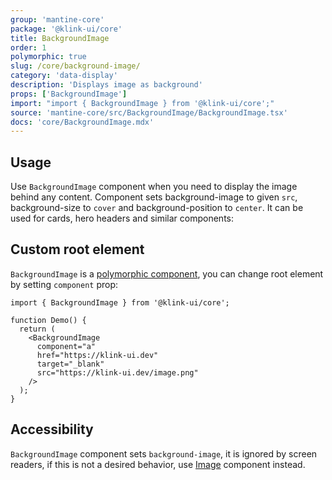 ```yaml
---
group: 'mantine-core'
package: '@klink-ui/core'
title: BackgroundImage
order: 1
polymorphic: true
slug: /core/background-image/
category: 'data-display'
description: 'Displays image as background'
props: ['BackgroundImage']
import: "import { BackgroundImage } from '@klink-ui/core';"
source: 'mantine-core/src/BackgroundImage/BackgroundImage.tsx'
docs: 'core/BackgroundImage.mdx'
---
```



## Usage

Use `BackgroundImage` component when you need to display the image behind any content.
Component sets background-image to given `src`, background-size to `cover` and background-position to `center`.
It can be used for cards, hero headers and similar components:

<Demo data={BackgroundImageDemos.usage} />

## Custom root element

`BackgroundImage` is a [polymorphic component](/guides/polymorphic/), you can change root element by setting `component` prop:

```tsx
import { BackgroundImage } from '@klink-ui/core';

function Demo() {
  return (
    <BackgroundImage
      component="a"
      href="https://klink-ui.dev"
      target="_blank"
      src="https://klink-ui.dev/image.png"
    />
  );
}
```

## Accessibility

`BackgroundImage` component sets `background-image`, it is ignored by screen readers,
if this is not a desired behavior, use [Image](/core/image/) component instead.
